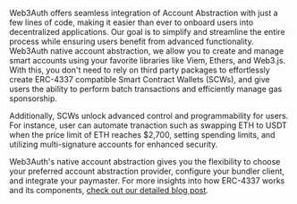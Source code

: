 Web3Auth offers seamless integration of Account Abstraction with just a few lines of code, making it
easier than ever to onboard users into decentralized applications. Our goal is to simplify and
streamline the entire process while ensuring users benefit from advanced functionality. Web3Auth
native account abstraction, we allow you to create and manage smart accounts using your favorite
libraries like Viem, Ethers, and Web3.js. With this, you don't need to rely on third party packages
to effortlessly create ERC-4337 compatible Smart Contract Wallets (SCWs), and give users the ability
to perform batch transactions and efficiently manage gas sponsorship.

Additionally, SCWs unlock advanced control and programmability for users. For instance, user can
automate tranaction such as swapping ETH to USDT when the price limit of ETH reaches $2,700, setting
spending limits, and utilizing multi-signature accounts for enhanced security.

Web3Auth's native account abstraction gives you the flexibility to choose your preferred account
abstraction provider, configure your bundler client, and integrate your paymaster. For more insights
into how ERC-4337 works and its components,
[check out our detailed blog post](https://blog.web3auth.io/an-ultimate-guide-to-web3-wallets-externally-owned-account-and-smart-contract-wallet/#introduction-to-eip-4337).
